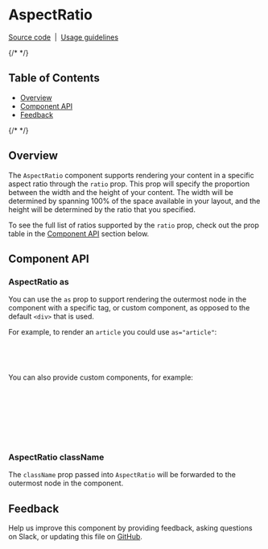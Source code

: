 
<Meta isTemplate />

# AspectRatio

[Source code](https://github.com/carbon-design-system/carbon/tree/main/packages/react/src/components/AspectRatio)
&nbsp;|&nbsp;
[Usage guidelines](https://www.carbondesignsystem.com/guidelines/2x-grid/overview#aspect-ratio)

{/* <!-- START doctoc generated TOC please keep comment here to allow auto update --> <!-- DON'T EDIT THIS SECTION, INSTEAD RE-RUN doctoc TO UPDATE --> */}

## Table of Contents

- [Overview](#overview)
- [Component API](#component-api)
- [Feedback](#feedback)

{/* <!-- END doctoc generated TOC please keep comment here to allow auto update --> */}

## Overview

The `AspectRatio` component supports rendering your content in a specific aspect
ratio through the `ratio` prop. This prop will specify the proportion between
the width and the height of your content. The width will be determined by
spanning 100% of the space available in your layout, and the height will be
determined by the ratio that you specified.

<Canvas of={AspectRatioStories.Default} />

To see the full list of ratios supported by the `ratio` prop, check out the prop
table in the [Component API](#component-api) section below.

## Component API

<ArgTypes />

### AspectRatio as

You can use the `as` prop to support rendering the outermost node in the
component with a specific tag, or custom component, as opposed to the default
`<div>` that is used.

For example, to render an `article` you could use `as="article"`:

```jsx
<AspectRatio as="article" ratio="4x3">
  Your content
</AspectRatio>
```

You can also provide custom components, for example:

```jsx
function Article({ children, ...rest }) {
  return <article {...rest}>{children}</article>;
}

<AspectRatio as={Article} ratio="4x3">
  Your content
</AspectRatio>;
```

### AspectRatio className

The `className` prop passed into `AspectRatio` will be forwarded to the
outermost node in the component.

## Feedback

Help us improve this component by providing feedback, asking questions on Slack,
or updating this file on
[GitHub](https://github.com/carbon-design-system/carbon/edit/main/packages/react/src/components/AspectRatio/AspectRatio.mdx).
